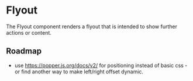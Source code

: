
<Meta of={DpFlyoutStories} />

# Flyout

The Flyout component renders a flyout that is intended to show further actions or content.

<Canvas of={DpFlyoutStories.Default} />

## Roadmap

- use https://popper.js.org/docs/v2/ for positioning instead of basic css - or find
another way to make left/right offset dynamic.
